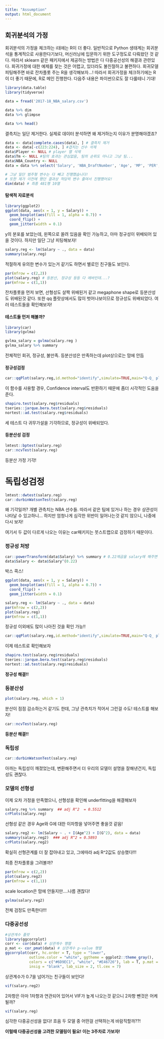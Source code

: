 ```yaml
---
title: "Assumption"
output: html_document
---
```


## 회귀분석의 가정

회귀분석의 가정을 체크하는 i데에는 R이 더 좋다. 일반적으로 Python 생태계는 회귀분석을 통계적으로 사용한다기보다, 머신러닝에 입문하기 위한 도구정도로 다뤄왔던 것 같다. 따라서 sklearn 같은 패키지에서 제공하는 방법은 다 다중공선성의 해결과 관련있다. 회귀가정에 대한 예제를 찾는 것은 어렵고, 있더라도 불친절하고 불편하다. 회귀모델 피팅해주면 바로 잔차플롯 주는 R을 생각해보자...! 따라서 회귀가정을 체크하기에는 R이 더 좋기 때문에, R로 메인 진행한다. 다음주 내용은 파이썬으로도 잘 다룰테니 기대!

```r
library(data.table)
library(tidyverse)
```

```r
data = fread('2017-18_NBA_salary.csv')
```

```r
data %>% dim
data %>% glimpse
```

```r
data %>% head()
```

결측치는 일단 제거한다. 실제로 데이터 분석하면 왜 제거하는지 이유가 분명해야겠죠?

```r
data <- data[complete.cases(data), ] # 결측치 제거
data <- data[-c(223:224), ] #겹치는 선수 삭제
data$Player <- NULL # player 열 삭제
data$Tm <- NULL #팀의 효과는 관심없음, 팀의 순위도 아니고 그냥 팀...
data$NBA_Country <- NULL
data = data %>% select('Salary', 'NBA_DraftNumber', 'Age', 'MP', 'PER', `TS%`, `DRB%`, VORP, G, BPM)

# 그냥 일단 범주형 변수는 다 빼고 진행했습니다!
# 또한 제가 이전에 했던 결과상 적당히 변수 줄여서 진행했어요!
dim(data) # 최종 481행 10열
```


#### 탐색적 자료분석


```r
library(ggplot2)
ggplot(data, aes(x = 1, y = Salary)) + 
  geom_boxplot(aes(fill = 1, alpha = 0.7)) + 
  coord_flip() + 
  geom_jitter(width = 0.1)
```

y의 분포를 보았는데, 왼쪽으로 쏠려 있음을 확인 가능하고, 아마 정규성이 위배되어 있을 것이다. 하지만 일단 그냥 피팅해보자!

```r
salary.reg <- lm(Salary ~ ., data = data)
summary(salary.reg) 
```

적절하게 유의한 변수가 있는거 같기도 하면서 별로인 친구들도 보인다.

```r
par(mfrow = c(2,2))
plot(salary.reg) # 등분산, 정규성 등등 다 에바인데...?
par(mfrow = c(1,1))
```

잔차플롯을 먼저 보면, 선형성도 살짝 위배된거 같고 megaphone shape로 등분산성도 위배된것 같다. 또한 qq 플랏상에서도 많이 벗어나보이므로 정규성도 위배되었다. 여러 테스트들을 확인해보자!


#### 테스트들 먼저 해볼까?

```r
library(car)
library(gvlma)
```

```r
gvlma_salary = gvlma(salary.reg )
gvlma_salary %>% summary
```

전체적인 회귀, 정규성, 불만족. 등분산성은 만족하는데 plot상으로는 맘에 안듬

#### 정규성검정

```r
car::qqPlot(salary.reg,id.method="identify",simulate=TRUE,main="Q-Q_ plot")
```

이 함수를 사용할 경우, Confidence interval도 반환하기 때문에 좀더 시각적인 도움을 준다.

```r
shapiro.test(salary.reg$residuals)
tseries::jarque.bera.test(salary.reg$residuals)
nortest::ad.test(salary.reg$residuals)
```

세 테스트 다 귀무가설을 기각하므로, 정규성이 위배되었다.

#### 등분산성 검정

```r
lmtest::bptest(salary.reg)
car::ncvTest(salary.reg)
```

등분산 가정 기각!

#  독립성검정

```r
lmtest::dwtest(salary.reg)
car::durbinWatsonTest(salary.reg)
```

왜 기각일까? 개별 관측치는 NBA 선수들. 따라서 같은 팀에 있거나 하는 경우 상관성이 나타날 수 있고하니...
하지만 엄청나게 심각한 위반이 일어나는것 같지 않으니, 나중에 다시 보자!

여기서 두 값이 다르게 나오는 이유는 car패키지는 붓스트랩으로 검정하기 때문이다.


### 정규성 처방

```r
car::powerTransform(data$Salary) %>% summary # 0.22제곱을 salary에 해주면 된다!
data$Salary <- data$Salary^(0.22)
```

박스 콕스!

```r
ggplot(data, aes(x = 1, y = Salary)) + 
  geom_boxplot(aes(fill = 1, alpha = 0.7)) + 
  coord_flip() + 
  geom_jitter(width = 0.1)
```

```r
salary.reg <- lm(Salary ~ ., data = data)
par(mfrow = c(2,2))
plot(salary.reg) 
par(mfrow = c(1,1))
```

정규성 이외에도 많이 나아진 것을 확인 가능!!

```r
car::qqPlot(salary.reg,id.method="identify",simulate=TRUE,main="Q-Q_ plot")
```

이제 테스트로 확인해보자

```r
shapiro.test(salary.reg$residuals)
tseries::jarque.bera.test(salary.reg$residuals)
nortest::ad.test(salary.reg$residuals)
```

**정규성 해결!!**


### 등분산성

```r
plot(salary.reg, which = 1) 
```

분산이 점점 감소하는거 같기도 한데, 그냥 관측치가 적어서 그런걸 수도! 테스트를 해보자!

```r
car::ncvTest(salary.reg)
```

**등분산 해결!!**


### 독립성

```r
car::durbinWatsonTest(salary.reg)
```

아까는 독립성이 깨졌었는데, 변환해주면서 더 우리의 모델이 설명을 잘해낸건지, 독립성도 괜찮다.


### 모델의 선형성

이제 오차 가정을 만족했으니, 선형성을 확인해 underfitting을 해결해보자

```r
salary.reg %>% summary  ## adj R^2  = 0.5512
crPlots(salary.reg)
```

선형성 같은 경우 Age와 G에 대한 이차항을 넣어주면 좋을것 같음!

```r
salary.reg2 <- lm(Salary ~ . + I(Age^2) + I(G^2), data = data)
summary(salary.reg2)  ### adj R^2 = 0.5893
crPlots(salary.reg2)
```

확실히 선형관계를 더 잘 잡아내고 있고, 그에따라 adj R^2값도 상승했다!!!

최종 잔차플롯을 그려볼까?

```r
par(mfrow = c(2,2))
plot(salary.reg2)
par(mfrow = c(1,1))
```

scale location은 맘에 안들지만....나름 괜찮다!

```r
gvlma(salary.reg2)
```

전체 검정도 만족한다!!!


### 다중공선성

```r
#상관계수 플랏
library(ggcorrplot)
corr <- cor(data) # 상관계수 행렬
p_mat <- cor_pmat(data) # 상관계수 p-value 행렬
ggcorrplot(corr, hc.order = T, type = "lower", 
           outline.color = "white", ggtheme = ggplot2::theme_gray(), 
           colors = c("#6D9EC1", "white", "#E46726"), lab = T, p.mat = p_mat,
           insig = "blank", lab_size = 2, tl.cex = 7)
```

상관계수가 0.7을 넘어가는 친구들이 보인다!

```r
vif(salary.reg2)
```

2차항은 아마 1차항과 연관되어 있어서 VIF가 높게 나오는것 같으니 2차항 뺀것은 어케될까?

```r
vif(salary.reg)
```

심각한 다중공선성을 없다! 흐음 두 모델 중 어떤걸 선택하는게 바람직할까??!


**이럴때 다중공선성을 고려한 모델링이 필요! 이는 3주차로 가보자!**
